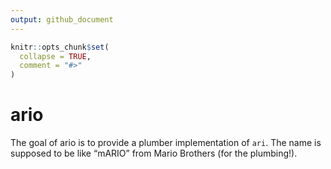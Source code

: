 ```yaml
---
output: github_document
---
```


<!-- README.md is generated from README.Rmd. Please edit that file -->

```r
knitr::opts_chunk$set(
  collapse = TRUE,
  comment = "#>"
)
```

# ario

<!-- badges: start -->
<!-- badges: end -->

The goal of ario is to provide a plumber implementation of `ari`.  The name is supposed to be like "mARIO" from Mario Brothers (for the plumbing!).
